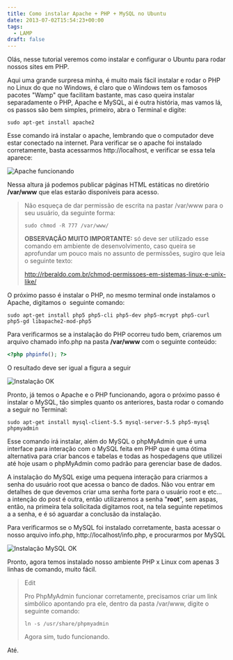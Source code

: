 ```yaml
---
title: Como instalar Apache + PHP + MySQL no Ubuntu
date: 2013-07-02T15:54:23+00:00
tags:
  - LAMP
draft: false
---
```


Olás, nesse tutorial veremos como instalar e configurar o Ubuntu para rodar nossos sites em PHP.

Aqui uma grande surpresa minha, é muito mais fácil instalar e rodar o PHP no Linux do que no Windows, é claro que o Windows tem os famosos pacotes "Wamp" que facilitam bastante, mas caso queira instalar separadamente o PHP, Apache e MySQL, ai é outra história, mas vamos lá, os passos são bem simples, primeiro, abra o Terminal e digite:

`sudo apt-get install apache2`

Esse comando irá instalar o apache, lembrando que o computador deve estar conectado na internet. Para verificar se o apache foi instalado corretamente, basta acessarmos http://localhost, e verificar se essa tela aparece:

![Apache funcionando](http://res.cloudinary.com/cezarcruz-com-br/image/upload/v1454457596/Apache_funcionando_srvzvh.png "Apache funcionando")


Nessa altura já podemos publicar páginas HTML estáticas no diretório <strong>/var/www</strong> que elas estarão disponíveis para acesso.


> Não esqueça de dar permissão de escrita na pastar /var/www para o seu usuário, da seguinte forma:
>
> `sudo chmod -R 777 /var/www/`
>
> **OBSERVAÇÃO MUITO IMPORTANTE:** só deve ser utilizado esse comando em ambiente de desenvolvimento, caso queira se aprofundar um pouco mais no assunto de permissões, sugiro que leia o seguinte texto:
>
> http://rberaldo.com.br/chmod-permissoes-em-sistemas-linux-e-unix-like/

O próximo passo é instalar o PHP, no mesmo terminal onde instalamos o Apache, digitamos o  seguinte comando:

`sudo apt-get install php5 php5-cli php5-dev php5-mcrypt php5-curl php5-gd libapache2-mod-php5`

Para verificarmos se a instalação do PHP ocorreu tudo bem, criaremos um arquivo chamado info.php na pasta **/var/www** com o seguinte conteúdo:

```php
<?php phpinfo(); ?>
```

O resultado deve ser igual a figura a seguir

![Instalação OK](http://res.cloudinary.com/cezarcruz-com-br/image/upload/v1454457595/instalacao_ok_php_e6m45l.png "Instalação OK")

Pronto, já temos o Apache e o PHP funcionando, agora o próximo passo é instalar o MySQL, tão simples quanto os anteriores, basta rodar o comando a seguir no Terminal:

`sudo apt-get install mysql-client-5.5 mysql-server-5.5 php5-mysql phpmyadmin`

Esse comando irá instalar, além do MySQL o phpMyAdmin que é uma interface para interação com o MySQL feita em PHP que é uma ótima alternativa para criar bancos e tabelas e todas as hospedagens que utilizei até hoje usam o phpMyAdmin como padrão para gerenciar base de dados.

A instalação do MySQL exige uma pequena interação para criarmos a senha do usuário root que acessa o banco de dados. Não vou entrar em detalhes de que devemos criar uma senha forte para o usuário root e etc... a intenção do post é outra, então utilizaremos a senha "**root**", sem aspas, então, na primeira tela solicitada digitamos root, na tela seguinte repetimos a a senha, e é só aguardar a conclusão da instalação.

Para verificarmos se o MySQL foi instalado corretamente, basta acessar o nosso arquivo info.php, http://localhost/info.php, e procurarmos por MySQL

![Instalação MySQL OK](http://res.cloudinary.com/cezarcruz-com-br/image/upload/v1454457593/instalacao_mysql_ok_j00hp4.png "MySQL")

Pronto, agora temos instalado nosso ambiente PHP x Linux com apenas 3 linhas de comando, muito fácil.

> Edit
>
> Pro PhpMyAdmin funcionar corretamente, precisamos criar um link simbólico apontando pra ele, dentro da pasta /var/www, digite o seguinte comando:
>
> `ln -s /usr/share/phpmyadmin`
>
> Agora sim, tudo funcionando.

Até.
